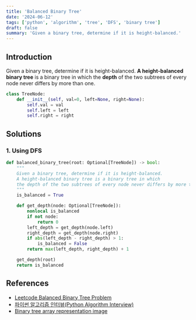 ```yaml
---
title: 'Balanced Binary Tree'
date: '2024-06-12'
tags: ['python', 'algorithm', 'tree', 'DFS', 'binary tree']
draft: false
summary: 'Given a binary tree, determine if it is height-balanced.'
---
```


## Introduction
Given a binary tree, determine if it is height-balanced.
**A height-balanced binary tree** is a binary tree in which
the **depth** of the two subtrees of every node never differs by more than one.

```python:tree-node.py
class TreeNode:
    def __init__(self, val=0, left=None, right=None):
        self.val = val
        self.left = left
        self.right = right
```

## Solutions

### 1. Using DFS


```python:main.py
def balanced_binary_tree(root: Optional[TreeNode]) -> bool:
    """
    Given a binary tree, determine if it is height-balanced.
    A height-balanced binary tree is a binary tree in which
    the depth of the two subtrees of every node never differs by more than one.
    """
    is_balanced = True

    def get_depth(node: Optional[TreeNode]):
        nonlocal is_balanced
        if not node:
            return 0
        left_depth = get_depth(node.left)
        right_depth = get_depth(node.right)
        if abs(left_depth - right_depth) > 1:
            is_balanced = False
        return max(left_depth, right_depth) + 1

    get_depth(root)
    return is_balanced
```

## References

- [Leetcode Balanced Binary Tree Problem](https://leetcode.com/problems/balanced-binary-tree)
- [파이썬 알고리즘 인터뷰(Python Algorithm Interview)](https://www.aladin.co.kr/shop/wproduct.aspx?ItemId=245495826)
- [Binary tree array representation image](https://inst.eecs.berkeley.edu/~cs61b/sp20/materials/lab/lab9/index.html)